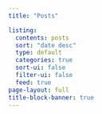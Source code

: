 ---
title: "Posts"

listing:
  contents: posts
  sort: "date desc"
  type: default 
  categories: true
  sort-ui: false
  filter-ui: false
  feed: true
page-layout: full
title-block-banner: true
---


